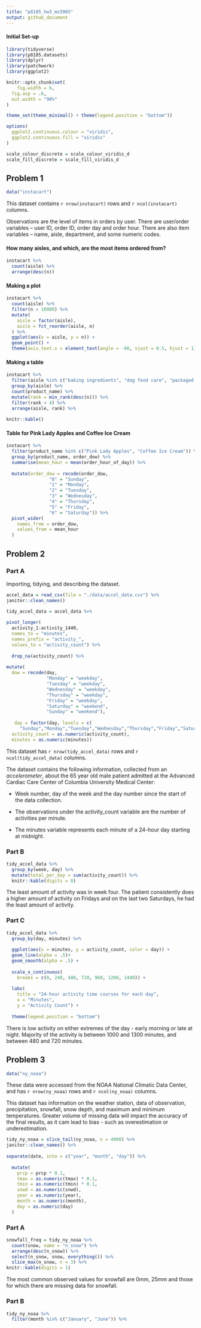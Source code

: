 ```yaml
---
title: "p8105_hw3_ms5965"
output: github_document
---
```


#### Initial Set-up

```r
library(tidyverse)
library(p8105.datasets)
library(dplyr)
library(patchwork)
library(ggplot2)

knitr::opts_chunk$set(
	fig.width = 6, 
  fig.asp = .6,
  out.width = "90%"
)

theme_set(theme_minimal() + theme(legend.position = "bottom"))

options(
  ggplot2.continuous.colour = "viridis",
  ggplot2.continuous.fill = "viridis"
)

scale_colour_discrete = scale_colour_viridis_d
scale_fill_discrete = scale_fill_viridis_d
```


## Problem 1 

```r
data("instacart")
```

This dataset contains `r nrow(instacart)` rows and `r ncol(instacart)` columns.

Observations are the level of items in orders by user. There are user/order variables -- user ID, order ID, order day and order hour. There are also item variables -- name, aisle, department, and some numeric codes. 


#### How many aisles, and which, are the most items ordered from?

```r
instacart %>% 
  count(aisle) %>% 
  arrange(desc(n))
```

#### Making a plot 

```r
instacart %>% 
  count(aisle) %>% 
  filter(n > 10000) %>% 
  mutate(
    aisle = factor(aisle),
    aisle = fct_reorder(aisle, n)
  ) %>% 
  ggplot(aes(x = aisle, y = n)) + 
  geom_point() + 
  theme(axis.text.x = element_text(angle = -90, vjust = 0.5, hjust = 1))
```

#### Making a table

```r
instacart %>% 
  filter(aisle %in% c("baking ingredients", "dog food care", "packaged vegetables fruits")) %>% 
  group_by(aisle) %>% 
  count(product_name) %>% 
  mutate(rank = min_rank(desc(n))) %>% 
  filter(rank < 4) %>% 
  arrange(aisle, rank) %>% 
  
knitr::kable()
```

#### Table for Pink Lady Apples and Coffee Ice Cream

```r
instacart %>% 
  filter(product_name %in% c("Pink Lady Apples", "Coffee Ice Cream")) %>% 
  group_by(product_name, order_dow) %>% 
  summarise(mean_hour = mean(order_hour_of_day)) %>% 
  
  mutate(order_dow = recode(order_dow,
                "0" = "Sunday", 
                "1" = "Monday",
                "2" = "Tuesday",
                "3" = "Wednesday",
                "4" = "Thursday",
                "5" = "Friday",
                "6" = "Saturday")) %>% 
  pivot_wider(
    names_from = order_dow,
    values_from = mean_hour
  )
```

## Problem 2

### Part A

Importing, tidying, and describing the dataset. 

```r
accel_data = read_csv(file = "./data/accel_data.csv") %>% 
janitor::clean_names() 

tidy_accel_data = accel_data %>% 
  
pivot_longer(
  activity_1:activity_1440,
  names_to = "minutes",
  names_prefix = "activity_",
  values_to = "activity_count") %>% 
  
  drop_na(activity_count) %>% 
  
mutate(
  dow = recode(day,
               "Monday" = "weekday",
               "Tuesday" = "weekday",
               "Wednesday" = "weekday",
               "Thursday" = "weekday",
               "Friday" = "weekday",
               "Saturday" = "weekend",
               "Sunday" = "weekend"),
 
   day = factor(day, levels = c(
     "Sunday","Monday","Tuesday","Wednesday","Thursday","Friday","Saturday")),
  activity_count = as.numeric(activity_count),
  minutes = as.numeric(minutes))
```

This dataset has `r nrow(tidy_accel_data)` rows and `r ncol(tidy_accel_data)` columns. 

The dataset contains the following information, collected from an _accelerometer_, about the 65 year old male patient admitted at the Advanced Cardiac Care Center of Columbia University Medical Center:

*   Week number, day of the week and the day number since the start of the data collection. 

*   The observations under the activity_count variable are the number of activities per minute. 

*   The minutes variable represents each minute of a 24-hour day starting at midnight. 

### Part B

```r
tidy_accel_data %>% 
  group_by(week, day) %>% 
  mutate(total_per_day = sum(activity_count)) %>% 
  knitr::kable(digits = 0)  
```

The least amount of activity was in week four. The patient consistently does a higher amount of activity on Fridays and on the last two Saturdays, he had the least amount of activity. 

### Part C

```r
tidy_accel_data %>%
  group_by(day, minutes) %>% 
  
  ggplot(aes(x = minutes, y = activity_count, color = day)) +
  geom_line(alpha = .5)+
  geom_smooth(alpha = .5) + 
  
  scale_x_continuous(
    breaks = c(0, 240, 480, 720, 960, 1200, 1440)) +
  
  labs(
    title = "24-hour activity time courses for each day",
    x = "Minutes",
    y = "Activity Count") + 
  
  theme(legend.position = "bottom") 
```

There is low activity on either extremes of the day - early morning or late at night. Majority of the activity is between 1000 and 1300 minutes, and between 480 and 720 minutes. 


## Problem 3

```r
data("ny_noaa")
```

These data were accessed from the NOAA National Climatic Data Center, and has `r nrow(ny_noaa)` rows and `r ncol(ny_noaa)` columns. 

This dataset has information on the weather station, data of observation, precipitation, snowfall, snow depth, and maximum and minimum temperatures. Greater volume of missing data will impact the accuracy of the final results, as it cam lead to bias - such as overestimation or underestimation. 


```r
tidy_ny_noaa = slice_tail(ny_noaa, n = 4000) %>% 
janitor::clean_names() %>% 
  
separate(date, into = c("year", "month", "day")) %>% 
  
  mutate(
    prcp = prcp * 0.1,
    tmax = as.numeric(tmax) * 0.1,
    tmin = as.numeric(tmin) * 0.1,
    snwd = as.numeric(snwd),
    year = as.numeric(year),
    month = as.numeric(month),
    day = as.numeric(day)
  )
```

### Part A

```r
snowfall_freq = tidy_ny_noaa %>% 
  count(snow, name = "n_snow") %>% 
  arrange(desc(n_snow)) %>% 
  select(n_snow, snow, everything()) %>% 
  slice_max(n_snow, n = 3) %>% 
knitr::kable(digits = 1)
```

The most common observed values for snowfall are 0mm, 25mm and those for which there are missing data for snowfall. 


### Part B

```r
tidy_ny_noaa %>% 
  filter(month %in% c("January", "June")) %>% 
  
```

